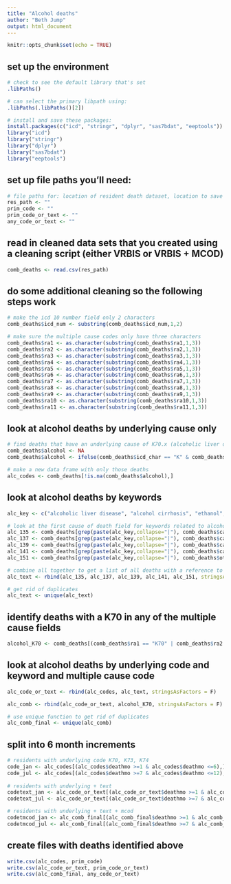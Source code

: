 ---
title: "Alcohol deaths"
author: "Beth Jump"
output: html_document
---

```{r setup, include=FALSE}
knitr::opts_chunk$set(echo = TRUE)
```

## set up the environment
```{r }
# check to see the default library that's set
.libPaths()

# can select the primary libpath using: 
.libPaths(.libPaths()[2])

# install and save these packages:
install.packages(c("icd", "stringr", "dplyr", "sas7bdat", "eeptools"))
library("icd") 
library("stringr") 
library("dplyr")
library("sas7bdat")
library("eeptools")
```

## set up file paths you'll need:
```{r}
# file paths for: location of resident death dataset, location to save deaths with primary code K70, location to save deaths with K70 or text for alcohol and location to save deaths with primary code, text or multiple code K70
res_path <- ""
prim_code <- ""
prim_code_or_text <- ""
any_code_or_text <- ""
```

## read in cleaned data sets that you created using a cleaning script (either VRBIS or VRBIS + MCOD)
```{r}
comb_deaths <- read.csv(res_path)
```

## do some additional cleaning so the following steps work
```{r}
# make the icd 10 number field only 2 characters
comb_deaths$icd_num <- substring(comb_deaths$icd_num,1,2)

# make sure the multiple cause codes only have three characters 
comb_deaths$ra1 <- as.character(substring(comb_deaths$ra1,1,3)) 
comb_deaths$ra2 <- as.character(substring(comb_deaths$ra2,1,3)) 
comb_deaths$ra3 <- as.character(substring(comb_deaths$ra3,1,3)) 
comb_deaths$ra4 <- as.character(substring(comb_deaths$ra4,1,3)) 
comb_deaths$ra5 <- as.character(substring(comb_deaths$ra5,1,3)) 
comb_deaths$ra6 <- as.character(substring(comb_deaths$ra6,1,3)) 
comb_deaths$ra7 <- as.character(substring(comb_deaths$ra7,1,3)) 
comb_deaths$ra8 <- as.character(substring(comb_deaths$ra8,1,3)) 
comb_deaths$ra9 <- as.character(substring(comb_deaths$ra9,1,3)) 
comb_deaths$ra10 <- as.character(substring(comb_deaths$ra10,1,3)) 
comb_deaths$ra11 <- as.character(substring(comb_deaths$ra11,1,3)) 
```

## look at alcohol deaths by underlying cause only
```{r}
# find deaths that have an underlying cause of K70.x (alcoholic liver disease)
comb_deaths$alcohol <- NA
comb_deaths$alcohol <- ifelse(comb_deaths$icd_char == "K" & comb_deaths$icd_num == 70, 1, comb_deaths$alcohol)

# make a new data frame with only those deaths
alc_codes <- comb_deaths[!is.na(comb_deaths$alcohol),]
```

## look at alcohol deaths by keywords
```{r}
alc_key <- c("alcoholic liver disease", "alcohol cirrhosis", "ethanol", "alcoholism", "ethanolism", "ethyl alcohol", "chronic alcohol", "chronic ethanol", "acute alcohol", "acute ethanol", "alcohol dependence", "ethanol dependence", "alcohol abuse", "ethanol abuse", "alcohol intoxication", "ethanol intoxication", "ethanol toxicity", "alcoholic dementia", "alcohol dependency", "ethanol dependency", "alcohol withdrawal", "alcoholic consumption", "due to alcohol", "due to ethanol")

# look at the first cause of death field for keywords related to alcohol deaths
alc_135 <- comb_deaths[grep(paste(alc_key,collapse="|"), comb_deaths$causeOfDeath_135, ignore.case = T),]
alc_137 <- comb_deaths[grep(paste(alc_key,collapse="|"), comb_deaths$causeOfDeath1_137, ignore.case = T),]
alc_139 <- comb_deaths[grep(paste(alc_key,collapse="|"), comb_deaths$causeOfDeath2_139, ignore.case = T),]
alc_141 <- comb_deaths[grep(paste(alc_key,collapse="|"), comb_deaths$causeOfDeath3_141, ignore.case = T),]
alc_151 <- comb_deaths[grep(paste(alc_key,collapse="|"), comb_deaths$otherSigCond_151, ignore.case = T),]

# combine all together to get a list of all deaths with a reference to alcohol in the description
alc_text <- rbind(alc_135, alc_137, alc_139, alc_141, alc_151, stringsAsFactors = F)

# get rid of duplicates
alc_text <- unique(alc_text)
```

## identify deaths with a K70 in any of the multiple cause fields
```{r}
alcohol_K70 <- comb_deaths[(comb_deaths$ra1 == "K70" | comb_deaths$ra2 == "K70" | comb_deaths$ra3 == "K70" | comb_deaths$ra4 == "K70" | comb_deaths$ra5 == "K70" | comb_deaths$ra6 == "K70" | comb_deaths$ra7 == "K70" | comb_deaths$ra8 == "K70" | comb_deaths$ra9 == "K70" | comb_deaths$ra10 == "K70" | comb_deaths$ra11 == "K70"),]
```

## look at alcohol deaths by underlying code and keyword and multiple cause code
```{r}
alc_code_or_text <- rbind(alc_codes, alc_text, stringsAsFactors = F)

alc_comb <- rbind(alc_code_or_text, alcohol_K70, stringsAsFactors = F)

# use unique function to get rid of duplicates
alc_comb_final <- unique(alc_comb)
```

## split into 6 month increments
```{r}
# residents with underlying code K70, K73, K74
code_jan <- alc_codes[(alc_codes$deathmo >=1 & alc_codes$deathmo <=6),]
code_jul <- alc_codes[(alc_codes$deathmo >=7 & alc_codes$deathmo <=12),]
  
# residents with underlying + text
codetext_jan <- alc_code_or_text[(alc_code_or_text$deathmo >=1 & alc_code_or_text$deathmo <=6),]
codetext_jul <- alc_code_or_text[(alc_code_or_text$deathmo >=7 & alc_code_or_text$deathmo <=12),]

# residents with underlying + text + mcod 
codetmcod_jan <- alc_comb_final[(alc_comb_final$deathmo >=1 & alc_comb_final$deathmo <=6),]
codetmcod_jul <- alc_comb_final[(alc_comb_final$deathmo >=7 & alc_comb_final$deathmo <=12),]
```

## create files with deaths identified above 
```{r}
write.csv(alc_codes, prim_code)
write.csv(alc_code_or_text, prim_code_or_text)
write.csv(alc_comb_final, any_code_or_text)
```
